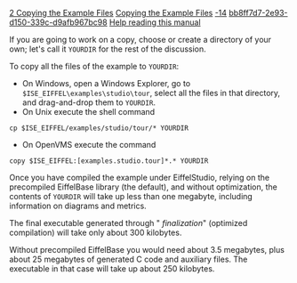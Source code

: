 [[Property:title|2 Copying the Example Files]]
[[Property:link_title|Copying the Example Files]]
[[Property:weight|-14]]
[[Property:uuid|bb8ff7d7-2e93-d150-339c-d9afb967bc98]]
[[Help reading the EiffelStudio Guided Tour|Help reading this manual]]  

{{note|If you are using Eiffel on a personal computer under Windows, you can work directly on the installation directory and don't need to make copies of files as per the present section. Skip directly to the next section, 3. Do read the present section and apply its instructions if you work under Unix, or may have to share the Eiffel installation with other users, do not have write permissions on the installation, or want to keep the installation unchanged.}}

If you are going to work on a copy, choose or create a directory of your own; let's call it <code> YOURDIR </code> for the rest of the discussion. 

To copy all the files of the example to <code> YOURDIR </code>: 
* On Windows, open a Windows Explorer, go to <code> $ISE_EIFFEL\examples\studio\tour </code>, select all the files in that directory, and drag-and-drop them to <code> YOURDIR </code>. 
* On Unix execute the shell command 
<code>	cp $ISE_EIFFEL/examples/studio/tour/* YOURDIR</code>

* On OpenVMS execute the command 
<code>	copy $ISE_EIFFEL:[examples.studio.tour]*.* YOURDIR</code>


Once you have compiled the example under EiffelStudio, relying on the precompiled EiffelBase library (the default), and without optimization, the contents of <code> YOURDIR </code> will take up less than one megabyte, including information on diagrams and metrics. 

The final executable generated through " ''finalization''" (optimized compilation) will take only about 300 kilobytes. 

Without precompiled EiffelBase you would need about 3.5 megabytes, plus about 25 megabytes of generated C code and auxiliary files. The executable in that case will take up about 250 kilobytes. 

